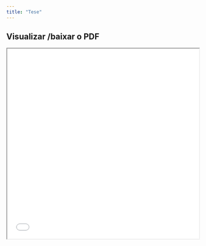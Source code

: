 ```yaml
---
title: "Tese"
---
```


## Visualizar /baixar o PDF

<iframe src="tese.pdf" width="100%" height="500px">

</iframe>
